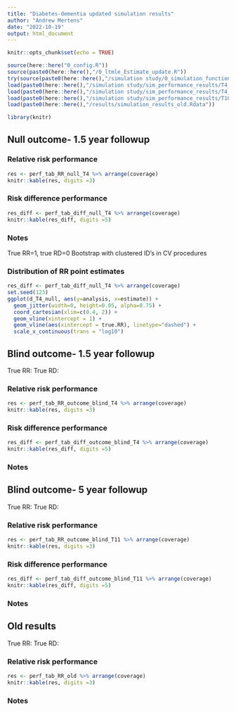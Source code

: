 ```yaml
---
title: "Diabetes-dementia updated simulation results"
author: "Andrew Mertens"
date: "2022-10-19"
output: html_document
---
```


```r
knitr::opts_chunk$set(echo = TRUE)

source(here::here("0_config.R"))
source(paste0(here::here(),"/0_ltmle_Estimate_update.R"))
try(source(paste0(here::here(),"/simulation study/0_simulation_functions.R")))
load(paste0(here::here(),"/simulation study/sim_performance_results/T4_null_sim_res.Rdata"))
load(paste0(here::here(),"/simulation study/sim_performance_results/T4_outcome_blind_sim_res.Rdata"))
load(paste0(here::here(),"/simulation study/sim_performance_results/T10_sim_res.Rdata"))
load(paste0(here::here(),"/results/simulation_results_old.Rdata"))

library(knitr)
```

## Null outcome- 1.5 year followup 

### Relative risk performance

```r
res <- perf_tab_RR_null_T4 %>% arrange(coverage)
knitr::kable(res, digits =3)


```

### Risk difference performance 

```r
res_diff <- perf_tab_diff_null_T4 %>% arrange(coverage)
knitr::kable(res_diff, digits =5)
```

### Notes

True RR=1, true RD=0
Bootstrap with clustered ID's in CV procedures

### Distribution of RR point estimates

```r
res_diff <- perf_tab_diff_null_T4 %>% arrange(coverage)
set.seed(123)
ggplot(d_T4_null, aes(y=analysis, x=estimate)) +
  geom_jitter(width=0, height=0.05, alpha=0.75) +
  coord_cartesian(xlim=c(0.4, 2)) +
  geom_vline(xintercept = 1) +
  geom_vline(aes(xintercept = true.RR), linetype="dashed") +
  scale_x_continuous(trans = "log10")

```



## Blind outcome- 1.5 year followup 

True RR:
True RD: 

### Relative risk performance

```r
res <- perf_tab_RR_outcome_blind_T4 %>% arrange(coverage)
knitr::kable(res, digits =3)


```

### Risk difference performance 

```r
res_diff <- perf_tab_diff_outcome_blind_T4 %>% arrange(coverage)
knitr::kable(res_diff, digits =5)
```

### Notes




## Blind outcome- 5 year followup 

True RR:
True RD: 

### Relative risk performance

```r
res <- perf_tab_RR_outcome_blind_T11 %>% arrange(coverage)
knitr::kable(res, digits =3)


```

### Risk difference performance 

```r
res_diff <- perf_tab_diff_outcome_blind_T11 %>% arrange(coverage)
knitr::kable(res_diff, digits =5)
```

### Notes




## Old results

True RR:
True RD: 


### Relative risk performance

```r
res <- perf_tab_RR_old %>% arrange(coverage)
knitr::kable(res, digits =3)


```

<!-- ### Risk difference performance  -->

<!-- ```{r, echo=FALSE} -->
<!-- res_diff <- perf_tab_diff_outcome_blind_T11 %>% arrange(coverage) -->
<!-- knitr::kable(res_diff, digits =5) -->
<!-- ``` -->


### Notes

